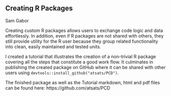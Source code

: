 
## Creating R Packages

Sam Gabor

Creating custom R packages allows users to exchange code logic and data effortlessly. In addition, even if R packages are not shared with others, they still provide utility for the R user because they group related functionality into clean, easily maintained and tested units.

I created a tutorial that illustrates the creation of a non-trivial R package covering all the steps that constitute a good work flow. It culminates in publishing the created package on GitHub where it can be shared with other users using `devtools::install_github("atsats/PCD")`. 

The finished package as well as the Tutorial markdown, html and pdf files can be found here: https://github.com/atsats/PCD

